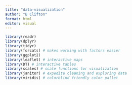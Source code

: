 ```yaml
---
title: "data-visualization"
author: "B Clifton"
format: html
editor: visual
---
```

```r
library(readr)
library(dplyr)
library(tidyr)
library(forcats) # makes working with factors easier
library(ggplot2)
library(leaflet) # interactive maps
library(DT) # interactive tables
library(scales) # scale functions for visualization
library(janitor) # expedite cleaning and exploring data
library(viridis) # colorblind friendly color pallet
```


